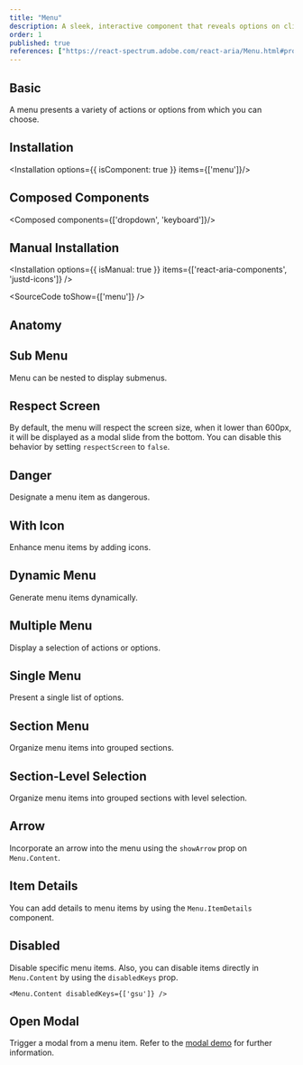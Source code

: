 ```yaml
---
title: "Menu"
description: A sleek, interactive component that reveals options on click, perfect for seamless navigation and organizing choices in a compact space.
order: 1
published: true
references: ["https://react-spectrum.adobe.com/react-aria/Menu.html#props"]
---
```


## Basic
A menu presents a variety of actions or options from which you can choose.
<How toUse="collections/menu/menu-basic-demo" />

## Installation
<Installation options={{ isComponent: true }} items={['menu']}/>

## Composed Components
<Composed components={['dropdown', 'keyboard']}/>

## Manual Installation
<Installation options={{ isManual: true }} items={['react-aria-components', 'justd-icons']} />

<SourceCode toShow={['menu']} />

## Anatomy
<Anatomy show='menu-anatomy'/>

## Sub Menu
Menu can be nested to display submenus.
<How toUse="collections/menu/menu-sub-demo" />

## Respect Screen
By default, the menu will respect the screen size, when it lower than 600px, it will be displayed as a modal slide from the bottom. You can disable this behavior by setting `respectScreen` to `false`.
<How toUse="collections/menu/menu-respect-screen-demo" />

## Danger
Designate a menu item as dangerous.
<How toUse="collections/menu/menu-danger-demo" />

## With Icon
Enhance menu items by adding icons.
<How toUse="collections/menu/menu-with-icon-demo" />

## Dynamic Menu
Generate menu items dynamically.
<How toUse="collections/menu/menu-collection-demo" />

## Multiple Menu
Display a selection of actions or options.
<How toUse="collections/menu/multiple-menu-demo" />


## Single Menu
Present a single list of options.
<How toUse="collections/menu/single-menu-demo" />

## Section Menu
Organize menu items into grouped sections.
<How toUse="collections/menu/menu-section-demo" />

## Section-Level Selection
Organize menu items into grouped sections with level selection.
<How toUse="collections/menu/menu-section-level-selection" />

## Arrow
Incorporate an arrow into the menu using the `showArrow` prop on `Menu.Content`.
<How toUse="collections/menu/menu-with-arrow-demo" />

## Item Details
You can add details to menu items by using the `Menu.ItemDetails` component.
<How toUse="collections/menu/menu-item-details-demo" />

## Disabled
Disable specific menu items.
<How toUse="collections/menu/menu-disabled-demo" />
Also, you can disable items directly in `Menu.Content` by using the `disabledKeys` prop.
```tsx
<Menu.Content disabledKeys={['gsu']} />
```

## Open Modal
Trigger a modal from a menu item. Refer to the [modal demo](/docs/components/overlays/modal#triggered-by-menu) for further information.
